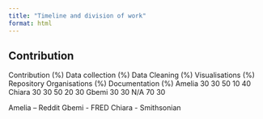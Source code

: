 ```yaml
---
title: "Timeline and division of work"
format: html
---
```


## Contribution
Contribution (%) 
Data collection (%) 
Data Cleaning (%) 
Visualisations (%) 
Repository Organisations (%) 
Documentation (%) 
Amelia 
30 
30 
50 
10 
40 
Chiara 
30 
30 
50 
20 
30 
Gbemi 
30 
30 
N/A 
70 
30 
 
Amelia – Reddit 
Gbemi - FRED 
Chiara - Smithsonian 